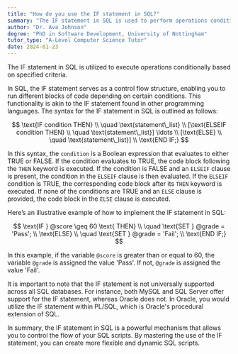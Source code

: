 ```yaml
---
title: "How do you use the IF statement in SQL?"
summary: "The IF statement in SQL is used to perform operations conditionally based on specified conditions."
author: "Dr. Ava Johnson"
degree: "PhD in Software Development, University of Nottingham"
tutor_type: "A-Level Computer Science Tutor"
date: 2024-01-23
---
```


The IF statement in SQL is utilized to execute operations conditionally based on specified criteria.

In SQL, the IF statement serves as a control flow structure, enabling you to run different blocks of code depending on certain conditions. This functionality is akin to the IF statement found in other programming languages. The syntax for the IF statement in SQL is outlined as follows:

$$
\text{IF condition THEN} \\
\quad \text{statement\_list} \\
[\text{ELSEIF condition THEN} \\
\quad \text{statement\_list}] \ldots \\
[\text{ELSE} \\
\quad \text{statement\_list}] \\
\text{END IF;}
$$

In this syntax, the `condition` is a Boolean expression that evaluates to either TRUE or FALSE. If the condition evaluates to TRUE, the code block following the `THEN` keyword is executed. If the condition is FALSE and an `ELSEIF` clause is present, the condition in the `ELSEIF` clause is then evaluated. If the `ELSEIF` condition is TRUE, the corresponding code block after its `THEN` keyword is executed. If none of the conditions are TRUE and an `ELSE` clause is provided, the code block in the `ELSE` clause is executed.

Here’s an illustrative example of how to implement the IF statement in SQL:

$$
\text{IF } @score \geq 60 \text{ THEN} \\
\quad \text{SET } @grade = 'Pass'; \\
\text{ELSE} \\
\quad \text{SET } @grade = 'Fail'; \\
\text{END IF;}
$$

In this example, if the variable `@score` is greater than or equal to $60$, the variable `@grade` is assigned the value 'Pass'. If not, `@grade` is assigned the value 'Fail'.

It is important to note that the IF statement is not universally supported across all SQL databases. For instance, both MySQL and SQL Server offer support for the IF statement, whereas Oracle does not. In Oracle, you would utilize the IF statement within PL/SQL, which is Oracle's procedural extension of SQL.

In summary, the IF statement in SQL is a powerful mechanism that allows you to control the flow of your SQL scripts. By mastering the use of the IF statement, you can create more flexible and dynamic SQL scripts.
    